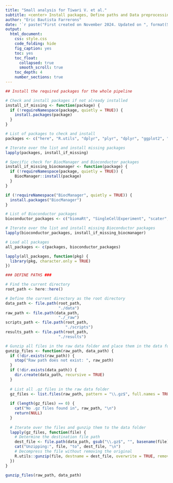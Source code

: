 ```yaml
---
title: "Small analysis for Tiwari V. et al."
subtitle: <center> Install packages, Define paths and Data preprocessing </center>
author: "Eric Bautista Farrerons"
date: '`r paste("First created on November 2024. Updated on ", format(Sys.Date(), "%d %B %Y"))`'
output:
  html_document:
    css: style.css
    code_folding: hide
    fig_caption: yes
    toc: yes
    toc_float:
      collapsed: true
      smooth_scroll: true
    toc_depth: 4
    number_sections: true
---
```


```r
## Install the required packages for the whole pipeline

# Check and install packages if not already installed
install_if_missing <- function(package) {
  if (!requireNamespace(package, quietly = TRUE)) {
    install.packages(package)
  }
}

# List of packages to check and install
packages <- c("here", "R.utils", "dplyr", "plyr", "dplyr", "ggplot2", "broman", "circlize", "reshape2", "gplots", "Rtsne", "png")

# Iterate over the list and install missing packages
lapply(packages, install_if_missing)

# Specific check for BiocManager and Bioconductor packages
install_if_missing_biocmanager <- function(package) {
  if (!requireNamespace(package, quietly = TRUE)) {
    BiocManager::install(package)
  }
}

if (!requireNamespace("BiocManager", quietly = TRUE)) {
  install.packages("BiocManager")
}

# List of Bioconductor packages
bioconductor_packages <- c("biomaRt", "SingleCellExperiment", "scater", "scran", "RUVSeq", "monocle", "ComplexHeatmap")

# Iterate over the list and install missing Bioconductor packages
lapply(bioconductor_packages, install_if_missing_biocmanager)

# Load all packages
all_packages <- c(packages, bioconductor_packages)

lapply(all_packages, function(pkg) {
  library(pkg, character.only = TRUE)
})
```

```r
### DEFINE PATHS ###

# Find the current directory
root_path <- here::here()

# Define the current directory as the root directory
data_path <- file.path(root_path,
                       "./data")
raw_path <- file.path(data_path,
                       "./_raw")
scripts_path <- file.path(root_path,
                          "./scripts")
results_path <- file.path(root_path,
                       "./results")

# Gunzip all files in the raw data folder and place them in the data folder
gunzip_files <- function(raw_path, data_path) {
  if (!dir.exists(raw_path)) {
    stop("Raw path does not exist: ", raw_path)
  }
  if (!dir.exists(data_path)) {
    dir.create(data_path, recursive = TRUE)
  }
  
  # List all .gz files in the raw data folder
  gz_files <- list.files(raw_path, pattern = "\\.gz$", full.names = TRUE)
  
  if (length(gz_files) == 0) {
    cat("No .gz files found in", raw_path, "\n")
    return(NULL)
  }
  
  # Iterate over the files and gunzip them to the data folder
  lapply(gz_files, function(file) {
    # Determine the destination file path
    dest_file <- file.path(data_path, gsub("\\.gz$", "", basename(file)))
    cat("Unzipping:", file, "to", dest_file, "\n")
    # Decompress the file without removing the original
    R.utils::gunzip(file, destname = dest_file, overwrite = TRUE, remove = FALSE)
  })
}

gunzip_files(raw_path, data_path)
```